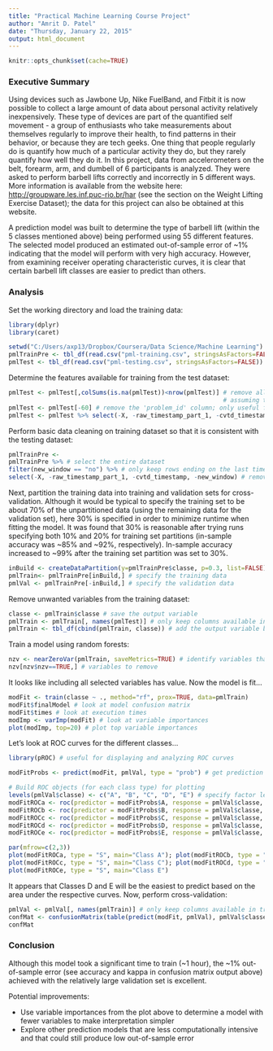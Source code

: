 ```yaml
---
title: "Practical Machine Learning Course Project"
author: "Amrit D. Patel"
date: "Thursday, January 22, 2015"
output: html_document
---
```


```r
knitr::opts_chunk$set(cache=TRUE)
```

### Executive Summary

Using devices such as Jawbone Up, Nike FuelBand, and Fitbit it is now possible to collect a large amount of data about personal activity relatively inexpensively. These type of devices are part of the quantified self movement - a group of enthusiasts who take measurements about themselves regularly to improve their health, to find patterns in their behavior, or because they are tech geeks. One thing that people regularly do is quantify how much of a particular activity they do, but they rarely quantify how well they do it. In this project, data from accelerometers on the belt, forearm, arm, and dumbell of 6 participants is analyzed. They were asked to perform barbell lifts correctly and incorrectly in 5 different ways. More information is available from the website here: [http://groupware.les.inf.puc-rio.br/har](http://groupware.les.inf.puc-rio.br/har) (see the section on the Weight Lifting Exercise Dataset); the data for this project can also be obtained at this website.

A prediction model was built to determine the type of barbell lift (within the 5 classes mentioned above) being performed using 55 different features. The selected model produced an estimated out-of-sample error of ~1% indicating that the model will perform with very high accuracy. However, from examining receiver operating characteristic curves, it is clear that certain barbell lift classes are easier to predict than others.

### Analysis

Set the working directory and load the training data:

```r
library(dplyr)
library(caret)

setwd("C:/Users/axp13/Dropbox/Coursera/Data Science/Machine Learning")
pmlTrainPre <- tbl_df(read.csv("pml-training.csv", stringsAsFactors=FALSE))
pmlTest <- tbl_df(read.csv("pml-testing.csv", stringsAsFactors=FALSE))
```

Determine the features available for training from the test dataset:

```r
pmlTest <- pmlTest[,colSums(is.na(pmlTest))<nrow(pmlTest)] # remove all columns where all values are 'NA';
                                                           # assuming these variables aren't useful
pmlTest <- pmlTest[-60] # remove the 'problem_id' column; only useful for submission phase of this project
pmlTest <- pmlTest %>% select(-X, -raw_timestamp_part_1, -cvtd_timestamp, -new_window) # remove unneeded descriptive variables
```

Perform basic data cleaning on training dataset so that it is consistent with the testing dataset:

```r
pmlTrainPre <-
pmlTrainPre %>% # select the entire dataset
filter(new_window == "no") %>% # only keep rows ending on the last timestep of the time "window"
select(-X, -raw_timestamp_part_1, -cvtd_timestamp, -new_window) # remove unneeded descriptive variables
```

Next, partition the training data into training and validation sets for cross-validation. Although it would be typical to specify the training set to be about 70% of the unpartitioned data (using the remaining data for the validation set), here 30% is specified in order to minimize runtime when fitting the model. It was found that 30% is reasonable after trying runs specifying both 10% and 20% for training set partitions (in-sample accuracy was ~85% and ~92%, respectively). In-sample accuracy increased to ~99% after the training set partition was set to 30%.

```r
inBuild <- createDataPartition(y=pmlTrainPre$classe, p=0.3, list=FALSE) # since the dataset is so large, use only a portion to minimize train runtime
pmlTrain<- pmlTrainPre[inBuild,] # specify the training data
pmlVal <- pmlTrainPre[-inBuild,] # specify the validation data
```

Remove unwanted variables from the training dataset:

```r
classe <- pmlTrain$classe # save the output variable
pmlTrain <- pmlTrain[, names(pmlTest)] # only keep columns available in testing dataset
pmlTrain <- tbl_df(cbind(pmlTrain, classe)) # add the output variable back to the dataset since it was removed in last statement
```

Train a model using random forests:

```r
nzv <- nearZeroVar(pmlTrain, saveMetrics=TRUE) # identify variables that won't be good predictors
nzv[nzv$nzv==TRUE,] # variables to remove
```

It looks like including all selected variables has value. Now the model is fit...

```r
modFit <- train(classe ~ ., method="rf", prox=TRUE, data=pmlTrain)
modFit$finalModel # look at model confusion matrix
modFit$times # look at execution times
modImp <- varImp(modFit) # look at variable importances
plot(modImp, top=20) # plot top variable importances
```

Let's look at ROC curves for the different classes...

```r
library(pROC) # useful for displaying and analyzing ROC curves

modFitProbs <- predict(modFit, pmlVal, type = "prob") # get prediction probabilities

# Build ROC objects (for each class type) for plotting
levels(pmlVal$classe) <- c("A", "B", "C", "D", "E") # specify factor levels
modFitROCa <- roc(predictor = modFitProbs$A, response = pmlVal$classe, levels = rev(levels(pmlVal$classe)))
modFitROCb <- roc(predictor = modFitProbs$B, response = pmlVal$classe, levels = rev(levels(pmlVal$classe)))
modFitROCc <- roc(predictor = modFitProbs$C, response = pmlVal$classe, levels = rev(levels(pmlVal$classe)))
modFitROCd <- roc(predictor = modFitProbs$D, response = pmlVal$classe, levels = rev(levels(pmlVal$classe)))
modFitROCe <- roc(predictor = modFitProbs$E, response = pmlVal$classe, levels = rev(levels(pmlVal$classe)))
```

```r
par(mfrow=c(2,3))
plot(modFitROCa, type = "S", main="Class A"); plot(modFitROCb, type = "S", main="Class B")
plot(modFitROCc, type = "S", main="Class C"); plot(modFitROCd, type = "S", main="Class D")
plot(modFitROCe, type = "S", main="Class E")
```


It appears that Classes D and E will be the easiest to predict based on the area under the respective curves. Now, perform cross-validation:

```r
pmlVal <- pmlVal[, names(pmlTrain)] # only keep columns available in training dataset
confMat <- confusionMatrix(table(predict(modFit, pmlVal), pmlVal$classe)) # check accuracy and kappa in the validation set
confMat
```

### Conclusion

Although this model took a significant time to train (~1 hour), the ~1% out-of-sample error (see accuracy and kappa in confusion matrix output above) achieved with the relatively large validation set is excellent.

Potential improvements:

- Use variable importances from the plot above to determine a model with fewer variables to make interpretation simpler
- Explore other prediction models that are less computationally intensive and that could still produce low out-of-sample error
